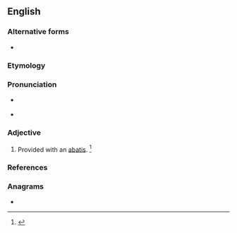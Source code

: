 ==English==

===Alternative forms===
* {{l|en|abattised}}

===Etymology===
{{suffix|abatis|ed|lang=en}}

===Pronunciation===
* {{a|RP}} {{IPA|/ˈæb.əˌtɪst/|lang=en}}
* {{a|GenAm}} {{IPA|/ˈæb.əˌtid/|/ˈæb.əˌtɪst/|/əˈbæt.id/|/əˈbæt.ɪst/|lang=en}}

===Adjective===
{{en-adj|-}}

# Provided with an [[abatis]]. {{defdate|Mid 19<sup>th</sup> century.}}<ref>{{R:SOED5|page=2}}</ref>

===References===
<references/>

===Anagrams===
* {{anagrams|en|a=aabdeist|Abadites}}